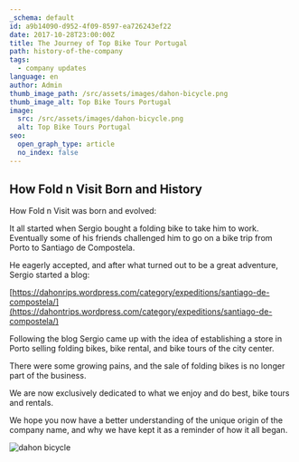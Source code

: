 ```yaml
---
_schema: default
id: a9b14090-d952-4f09-8597-ea726243ef22
date: 2017-10-28T23:00:00Z
title: The Journey of Top Bike Tour Portugal
path: history-of-the-company
tags:
  - company updates
language: en
author: Admin
thumb_image_path: /src/assets/images/dahon-bicycle.png
thumb_image_alt: Top Bike Tours Portugal
image:
  src: /src/assets/images/dahon-bicycle.png
  alt: Top Bike Tours Portugal
seo:
  open_graph_type: article
  no_index: false
---
```

## How Fold n Visit Born and History

How Fold n Visit was born and evolved:

It all started when Sergio bought a folding bike to take him to work. Eventually
some of his friends challenged him to go on a bike trip from Porto to Santiago
de Compostela.

He eagerly accepted, and after what turned out to be a great adventure, Sergio
started a blog:

[https://dahonrips.wordpress.com/category/expeditions/santiago-de-compostela/](https://dahontrips.wordpress.com/category/expeditions/santiago-de-compostela/)

Following the blog Sergio came up with the idea of establishing a store in Porto
selling folding bikes, bike rental, and bike tours of the city center.

There were some growing pains, and the sale of folding bikes is no longer part
of the business.

We are now exclusively dedicated to what we enjoy and do best, bike tours and
rentals.

We hope you now have a better understanding of the unique origin of the company
name, and why we have kept it as a reminder of how it all began.

![dahon bicycle](/src/assets/images/dahon-bicycle.png "dahon bicycle")